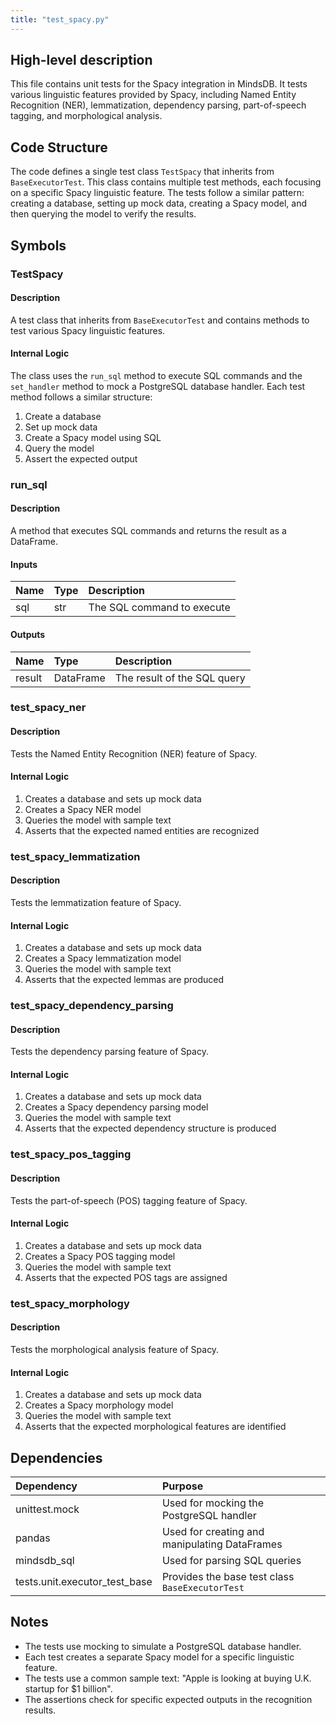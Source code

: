 ```yaml
---
title: "test_spacy.py"
---
```


## High-level description
This file contains unit tests for the Spacy integration in MindsDB. It tests various linguistic features provided by Spacy, including Named Entity Recognition (NER), lemmatization, dependency parsing, part-of-speech tagging, and morphological analysis.

## Code Structure
The code defines a single test class `TestSpacy` that inherits from `BaseExecutorTest`. This class contains multiple test methods, each focusing on a specific Spacy linguistic feature. The tests follow a similar pattern: creating a database, setting up mock data, creating a Spacy model, and then querying the model to verify the results.

## Symbols

### TestSpacy
#### Description
A test class that inherits from `BaseExecutorTest` and contains methods to test various Spacy linguistic features.

#### Internal Logic
The class uses the `run_sql` method to execute SQL commands and the `set_handler` method to mock a PostgreSQL database handler. Each test method follows a similar structure:
1. Create a database
2. Set up mock data
3. Create a Spacy model using SQL
4. Query the model
5. Assert the expected output

### run_sql
#### Description
A method that executes SQL commands and returns the result as a DataFrame.

#### Inputs
| Name | Type | Description |
|:-----|:-----|:------------|
| sql | str | The SQL command to execute |

#### Outputs
| Name | Type | Description |
|:-----|:-----|:------------|
| result | DataFrame | The result of the SQL query |

### test_spacy_ner
#### Description
Tests the Named Entity Recognition (NER) feature of Spacy.

#### Internal Logic
1. Creates a database and sets up mock data
2. Creates a Spacy NER model
3. Queries the model with sample text
4. Asserts that the expected named entities are recognized

### test_spacy_lemmatization
#### Description
Tests the lemmatization feature of Spacy.

#### Internal Logic
1. Creates a database and sets up mock data
2. Creates a Spacy lemmatization model
3. Queries the model with sample text
4. Asserts that the expected lemmas are produced

### test_spacy_dependency_parsing
#### Description
Tests the dependency parsing feature of Spacy.

#### Internal Logic
1. Creates a database and sets up mock data
2. Creates a Spacy dependency parsing model
3. Queries the model with sample text
4. Asserts that the expected dependency structure is produced

### test_spacy_pos_tagging
#### Description
Tests the part-of-speech (POS) tagging feature of Spacy.

#### Internal Logic
1. Creates a database and sets up mock data
2. Creates a Spacy POS tagging model
3. Queries the model with sample text
4. Asserts that the expected POS tags are assigned

### test_spacy_morphology
#### Description
Tests the morphological analysis feature of Spacy.

#### Internal Logic
1. Creates a database and sets up mock data
2. Creates a Spacy morphology model
3. Queries the model with sample text
4. Asserts that the expected morphological features are identified

## Dependencies
| Dependency | Purpose |
|:-----------|:--------|
| unittest.mock | Used for mocking the PostgreSQL handler |
| pandas | Used for creating and manipulating DataFrames |
| mindsdb_sql | Used for parsing SQL queries |
| tests.unit.executor_test_base | Provides the base test class `BaseExecutorTest` |

## Notes
- The tests use mocking to simulate a PostgreSQL database handler.
- Each test creates a separate Spacy model for a specific linguistic feature.
- The tests use a common sample text: "Apple is looking at buying U.K. startup for $1 billion".
- The assertions check for specific expected outputs in the recognition results.